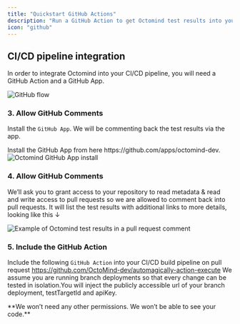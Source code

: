 ```yaml
---
title: "Quickstart GitHub Actions"
description: "Run a GitHub Action to get Octomind test results into your pull request comments"
icon: "github"
---
```


## CI/CD pipeline integration

In order to integrate Octomind into your CI/CD pipeline, you will need a GitHub Action and a GitHub App.

<Frame caption="Octomind GitHub Flow">
  <img src="/images/Octomind-GitHub-flow.png" alt="GitHub flow" />
</Frame>

<Snippet file="snippet-apiKey.mdx" />

<Snippet file="snippet-testTarget.mdx" />

### 3. Allow GitHub Comments

Install the `GitHub App`. We will be commenting back the test results via the app.

<Tip>
  Install the GitHub App from here https://github.com/apps/octomind-dev.
</Tip>

<Frame caption="Octomind GitHub App install, screenshot 06/2023">
  <img
    src="/images/Octomind-GitHub-App-install-screenshot.png"
    alt="Octomind GitHub App install"
  />
</Frame>

### 4. Allow GitHub Comments

We’ll ask you to grant access to your repository to read metadata & read and write access to pull requests so we are allowed to comment back into pull requests. It will list the test results with additional links to more details, looking like this ↓

<Frame caption="Example of Octomind test results in a pull request comment, screenshot 06/2023">
  <img
    src="/images/Octomind-test-results-commit-comments-GitHub-example.png"
    alt="Example of Octomind test results in a pull request comment"
  />
</Frame>

### 5. Include the GitHub Action

Include the following `GitHub Action` into your CI/CD build pipeline on pull request https://github.com/OctoMind-dev/automagically-action-execute
We assume you are running branch deployments so that every change can be tested in isolation.You will inject the publicly accessible url of your branch deployment, testTargetId and apiKey.

<div className="mt-8" />

<Tip>
  **We won’t need any other permissions. We won’t be able to see your code.**
</Tip>

<Snippet file="snippet-quickstart-bottom.mdx" />
